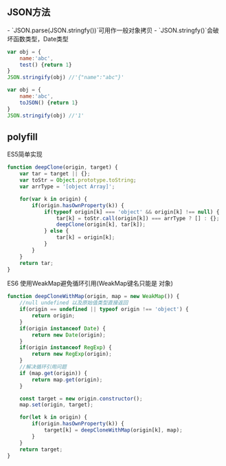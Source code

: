 ## JSON方法
<Callout>
  - `JSON.parse(JSON.stringfy())`可用作一般对象拷贝
  - `JSON.stringfy()`会破坏函数类型，Date类型
</Callout>

```js
var obj = {
	name:'abc',
	test() {return 1}
}
JSON.stringify(obj) //'{"name":"abc"}'

var obj = {
	name:'abc',
	toJSON() {return 1}
}
JSON.stringify(obj) //'1'
```

## polyfill
ES5简单实现
```js
function deepClone(origin, target) {
    var tar = target || {};
    var toStr = Object.prototype.toString;
    var arrType = '[object Array]';

    for(var k in origin) {
        if(origin.hasOwnProperty(k)) {
            if(typeof origin[k] === 'object' && origin[k] !== null) {
                tar[k] = toStr.call(origin[k]) === arrType ? [] : {};
                deepClone(origin[k], tar[k]);
            } else {
                tar[k] = origin[k];
            }
        }
    }
    return tar;
}
```
ES6 使用WeakMap避免循环引用(WeakMap键名只能是 对象)
```js
function deepCloneWithMap(origin, map = new WeakMap()) {
    //null undefined 以及原始值类型直接返回
    if(origin == undefined || typeof origin !== 'object') {
        return origin;
    }
    if(origin instanceof Date) {
        return new Date(origin);
    }
    if(origin instanceof RegExp) {
        return new RegExp(origin);
    }
    //解决循环引用问题
    if (map.get(origin)) {
        return map.get(origin);
    }

    const target = new origin.constructor();
    map.set(origin, target);

    for(let k in origin) {
        if(origin.hasOwnProperty(k)) {
            target[k] = deepCloneWithMap(origin[k], map);
        }
    }
    return target;
}
```